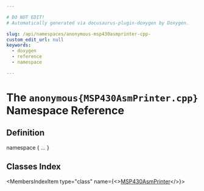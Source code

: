 ```yaml
---

# DO NOT EDIT!
# Automatically generated via docusaurus-plugin-doxygen by Doxygen.

slug: /api/namespaces/anonymous-msp430asmprinter-cpp-
custom_edit_url: null
keywords:
  - doxygen
  - reference
  - namespace

---
```





# The `anonymous{MSP430AsmPrinter.cpp}` Namespace Reference

<DoxygenPage pluginConfig={pluginConfig}>



## Definition

<CodeBlock>namespace &#123; ... &#125;</CodeBlock>

## Classes Index

<MembersIndex>

<MembersIndexItem
  type="class"
  name={<><a href="/docs/api/classes/anonymous-namespace-msp430asmprinter-cpp-/msp430asmprinter">MSP430AsmPrinter</a></>}>
</MembersIndexItem>

</MembersIndex>


</DoxygenPage>
